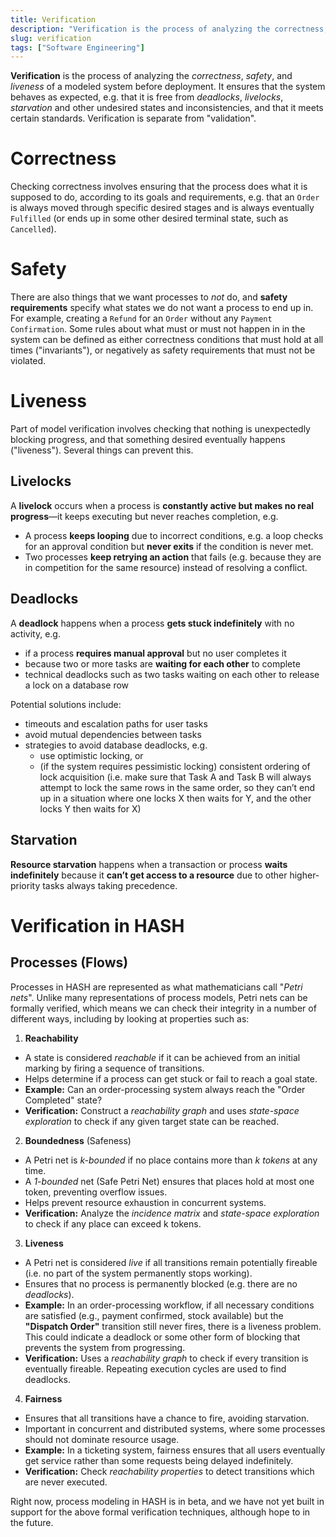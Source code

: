 ```yaml
---
title: Verification
description: "Verification is the process of analyzing the correctness, safety and liveness of a modeled system."
slug: verification
tags: ["Software Engineering"]
---
```


**Verification** is the process of analyzing the _correctness_, _safety_, and _liveness_ of a modeled system before deployment. It ensures that the system behaves as expected, e.g. that it is free from _deadlocks_, _livelocks_, _starvation_ and other undesired states and inconsistencies, and that it meets certain standards. Verification is separate from "validation".

# Correctness

Checking correctness involves ensuring that the process does what it is supposed to do, according to its goals and requirements, e.g. that an `Order` is always moved through specific desired stages and is always eventually `Fulfilled` (or ends up in some other desired terminal state, such as `Cancelled`).

# Safety

There are also things that we want processes to _not_ do, and **safety requirements** specify what states we do not want a process to end up in. For example, creating a `Refund` for an `Order` without any `Payment Confirmation`. Some rules about what must or must not happen in in the system can be defined as either correctness conditions that must hold at all times ("invariants"), or negatively as safety requirements that must not be violated.

# Liveness

Part of model verification involves checking that nothing is unexpectedly blocking progress, and that something desired eventually happens ("liveness"). Several things can prevent this.

## Livelocks

A **livelock** occurs when a process is **constantly active but makes no real progress**—it keeps executing but never reaches completion, e.g.

- A process **keeps looping** due to incorrect conditions, e.g. a loop checks for an approval condition but **never exits** if the condition is never met.
- Two processes **keep retrying an action** that fails (e.g. because they are in competition for the same resource) instead of resolving a conflict.

## Deadlocks

A **deadlock** happens when a process **gets stuck indefinitely** with no activity, e.g.

- if a process **requires manual approval** but no user completes it
- because two or more tasks are **waiting for each other** to complete
- technical deadlocks such as two tasks waiting on each other to release a lock on a database row

Potential solutions include:

- timeouts and escalation paths for user tasks
- avoid mutual dependencies between tasks
- strategies to avoid database deadlocks, e.g.
  - use optimistic locking, or
  - (if the system requires pessimistic locking) consistent ordering of lock acquisition (i.e. make sure that Task A and Task B will always attempt to lock the same rows in the same order, so they can’t end up in a situation where one locks X then waits for Y, and the other locks Y then waits for X)

## Starvation

**Resource starvation** happens when a transaction or process **waits indefinitely** because it **can’t get access to a resource** due to other higher-priority tasks always taking precedence.

# Verification in HASH

## Processes (Flows)

Processes in HASH are represented as what mathematicians call "_Petri nets_". Unlike many representations of process models, Petri nets can be formally verified, which means we can check their integrity in a number of different ways, including by looking at properties such as:

1. **Reachability**
  - A state is considered _reachable_ if it can be achieved from an initial marking by firing a sequence of transitions.
  - Helps determine if a process can get stuck or fail to reach a goal state.
  - **Example:** Can an order-processing system always reach the "Order Completed" state?
  - **Verification:** Construct a _reachability graph_ and uses _state-space exploration_ to check if any given target state can be reached.
2. **Boundedness** (Safeness)
  - A Petri net is _k-bounded_ if no place contains more than _k tokens_ at any time.
  - A _1-bounded_ net (Safe Petri Net) ensures that places hold at most one token, preventing overflow issues.
  - Helps prevent resource exhaustion in concurrent systems.
  - **Verification:** Analyze the _incidence matrix_ and _state-space exploration_ to check if any place can exceed k tokens.
3. **Liveness**
  - A Petri net is considered _live_ if all transitions remain potentially fireable (i.e. no part of the system permanently stops working).
  - Ensures that no process is permanently blocked (e.g. there are no _deadlocks_).
  - **Example:** In an order-processing workflow, if all necessary conditions are satisfied (e.g., payment confirmed, stock available) but the **"Dispatch Order"** transition still never fires, there is a liveness problem. This could indicate a deadlock or some other form of blocking that prevents the system from progressing.
  - **Verification:** Uses a _reachability graph_ to check if every transition is eventually fireable. Repeating execution cycles are used to find deadlocks.
4. **Fairness**
  - Ensures that all transitions have a chance to fire, avoiding starvation.
  - Important in concurrent and distributed systems, where some processes should not dominate resource usage.
  - **Example:** In a ticketing system, fairness ensures that all users eventually get service rather than some requests being delayed indefinitely.
  - **Verification:** Check _reachability properties_ to detect transitions which are never executed.

Right now, process modeling in HASH is in beta, and we have not yet built in support for the above formal verification techniques, although hope to in the future.
